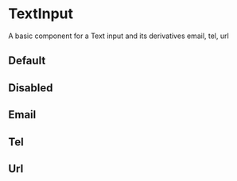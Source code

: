 

<Meta title="Design System/TextInput" />

# TextInput

A basic component for a Text input and its derivatives email, tel, url

## Default

<Canvas>
  <Story story={Stories.Default} name="Default" />
</Canvas>

## Disabled

<Canvas>
  <Story story={Stories.Disabled} name="Disabled" />
</Canvas>

## Email

<Canvas>
  <Story story={Stories.Email} name="Email" />
</Canvas>

## Tel

<Canvas>
  <Story story={Stories.Tel} name="Tel" />
</Canvas>

## Url

<Canvas>
  <Story story={Stories.Url} name="Url" />
</Canvas>
